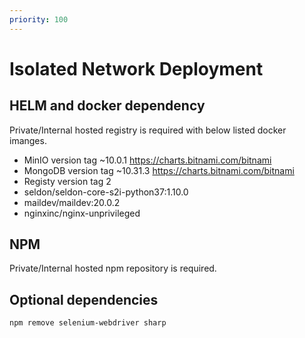 ```yaml
---
priority: 100
---
```



# Isolated Network Deployment


## HELM and docker dependency

Private/Internal hosted registry is required with below listed docker imanges.

- MinIO version tag ~10.0.1 https://charts.bitnami.com/bitnami
- MongoDB version tag ~10.31.3 https://charts.bitnami.com/bitnami
- Registy version tag 2
- seldon/seldon-core-s2i-python37:1.10.0
- maildev/maildev:20.0.2
- nginxinc/nginx-unprivileged

## NPM

Private/Internal hosted npm repository is required.

## Optional dependencies

```
npm remove selenium-webdriver sharp
```
